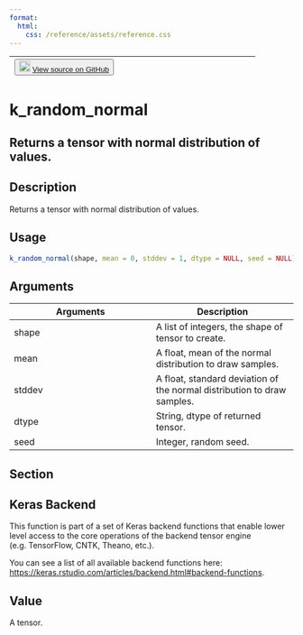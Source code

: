 ```yaml
---
format:
  html:
    css: /reference/assets/reference.css
---
```


| <button class="button"> ![](/reference/assets/GitHub-Mark-32px.png){width="20"} [View source on GitHub](https://github.com/rstudio/keras//blob/main/R/backend.R#L2148) </button> |
|:------------------------------:|:--------------------------------------:|

# k_random_normal

## Returns a tensor with normal distribution of values.

## Description
Returns a tensor with normal distribution of values. 


## Usage
```r
k_random_normal(shape, mean = 0, stddev = 1, dtype = NULL, seed = NULL) 
```

## Arguments
|Arguments|Description|
|---|---|
| shape | A list of integers, the shape of tensor to create. |
| mean | A float, mean of the normal distribution to draw samples. |
| stddev | A float, standard deviation of the normal distribution to draw samples. |
| dtype | String, dtype of returned tensor. |
| seed | Integer, random seed. |


## Section

## Keras Backend

This function is part of a set of Keras backend functions that enable lower level access to the core operations of the backend tensor engine (e.g. TensorFlow, CNTK, Theano, etc.). 

You can see a list of all available backend functions here: [https://keras.rstudio.com/articles/backend.html#backend-functions](https://keras.rstudio.com/articles/backend.html#backend-functions). 

## Value
A tensor. 




